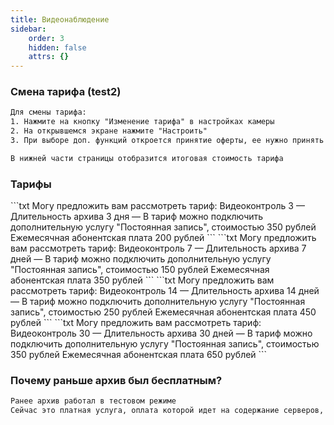 ```yaml
---
title: Видеонаблюдение
sidebar:
    order: 3
    hidden: false
    attrs: {}
---
```



### Смена тарифа (test2)
```txt
Для смены тарифа:
1. Нажмите на кнопку "Изменение тарифа" в настройках камеры
2. На открывшемся экране нажмите "Настроить"
3. При выборе доп. функций откроется принятие оферты, ее нужно принять

В нижней части страницы отобразится итоговая стоимость тарифа
```

### Тарифы

<Tabs>
    <TabItem label="Видеоконтроль 3">
        ```txt
Могу предложить вам рассмотреть тариф: Видеоконтроль 3
— Длительность архива 3 дня
— В тариф можно подключить дополнительную услугу "Постоянная запись", стоимостью 350 рублей
Ежемесячная абонентская плата 200 рублей
        ```
    </TabItem>
    <TabItem label="Видеоконтроль 7">
        ```txt
 Могу предложить вам рассмотреть тариф: Видеоконтроль 7
— Длительность архива 7 дней
— В тариф можно подключить дополнительную услугу "Постоянная запись", стоимостью 150 рублей
Ежемесячная абонентская плата 350 рублей
        ```
    </TabItem>
    <TabItem label="Видеоконтроль 14">
        ```txt
        Могу предложить вам рассмотреть тариф: Видеоконтроль 14
— Длительность архива 14 дней
— В тариф можно подключить дополнительную услугу "Постоянная запись", стоимостью 250 рублей
Ежемесячная абонентская плата 450 рублей
        ```
    </TabItem>
    <TabItem label="Видеоконтроль 30">
        ```txt
        Могу предложить вам рассмотреть тариф: Видеоконтроль 30
— Длительность архива 30 дней
— В тариф можно подключить дополнительную услугу "Постоянная запись", стоимостью 350 рублей 
Ежемесячная абонентская плата 650 рублей
        ```
    </TabItem>
</Tabs>

### Почему раньше архив был бесплатным?
```txt
Ранее архив работал в тестовом режиме
Сейчас это платная услуга, оплата которой идет на содержание серверов, где хранятся записи
```